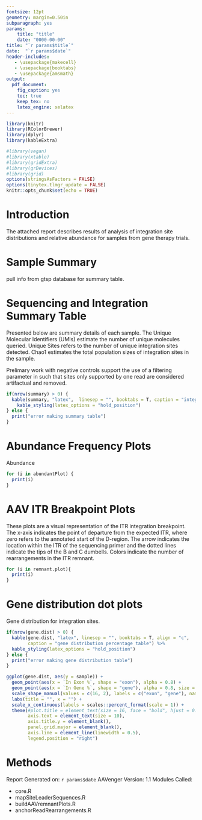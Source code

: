 ```yaml
---
fontsize: 12pt
geometry: margin=0.50in
subparagraph: yes
params:
    title: "title"
    date: "0000-00-00"
title: "`r params$title`"
date:  "`r params$date`"
header-includes:
   - \usepackage{makecell}
   - \usepackage{booktabs}
   - \usepackage{amsmath}
output: 
  pdf_document:
    fig_caption: yes
    toc: true
    keep_tex: no
    latex_engine: xelatex
---
```


```r
library(knitr)
library(RColorBrewer)
library(dplyr)
library(kableExtra)

#library(vegan)
#library(xtable)
#library(gridExtra)
#library(grDevices)
#library(grid)
options(stringsAsFactors = FALSE)
options(tinytex.tlmgr_update = FALSE)
knitr::opts_chunk$set(echo = TRUE)
```

\newpage

# Introduction

The attached report describes results of analysis of integration site distributions and relative abundance for samples from gene therapy trials.

# Sample Summary

pull info from gtsp database for summary table.

# Sequencing and Integration Summary Table

Presented below are summary details of each sample. The Unique Molecular Identifiers (UMIs) estimate the number of unique molecules queried. Unique Sites refers to the number of unique integration sites detected. Chao1 estimates the total population sizes of integration sites in the sample.

Prelimary work with negative controls support the use of a filtering parameter in such that sites only supported by one read are considered artifactual and removed.

```r
if(nrow(summary) > 0) {
  kable(summary, "latex",  linesep = "", booktabs = T, caption = "integration summary table") %>%
    kable_styling(latex_options = "hold_position")
} else {
  print("error making summary table")
}
```

\newpage

# Abundance Frequency Plots

Abundance 

```r


for (i in abundantPlot) {
  print(i)
}

```

\newpage

# AAV ITR Breakpoint Plots

These plots are a visual representation of the ITR integration breakpoint. The x-axis indicates the point of departure from the expected ITR, where zero refers to the annotated start of the D-region. The arrow indicates the location within the ITR of the sequencing primer and the dotted lines indicate the tips of the B and C dumbells. Colors indicate the number of rearrangements in the ITR remnant.

```r
 
for (i in remnant.plot){ 
  print(i)
}

```

\newpage

# Gene distribution dot plots

Gene distribution for integration sites.

```r
if(nrow(gene.dist) > 0) {
  kable(gene.dist, "latex", linesep = "", booktabs = T, align = "c", 
        caption = "gene distribution percentage table") %>%
  kable_styling(latex_options = "hold_position")
} else {
  print("error making gene distribution table")
}
```


```r

ggplot(gene.dist, aes(y = sample)) +
  geom_point(aes(x = `In Exon %`, shape = "exon"), alpha = 0.8) +    
  geom_point(aes(x = `In Gene %`, shape = "gene"), alpha = 0.8, size = 2) + 
  scale_shape_manual(values = c(16, 2), labels = c("exon", "gene"), name = NULL) + # Label legend, Remove legend title
  labs(title = "", x = "") + 
  scale_x_continuous(labels = scales::percent_format(scale = 1)) +
  theme(#plot.title = element_text(size = 16, face = "bold", hjust = 0.5),
        axis.text = element_text(size = 10),                  
        axis.title.y = element_blank(),
        panel.grid.major = element_blank(),                   
        axis.line = element_line(linewidth = 0.5),
        legend.position = "right")

```

\newpage

# Methods

Report Generated on: `r params$date` \newline AAVenger Version: 1.1 \newline 
\newline 
Modules Called: 

* core.R  
* mapSiteLeaderSequences.R  
* buildAAVremnantPlots.R  
* anchorReadRearrangements.R


